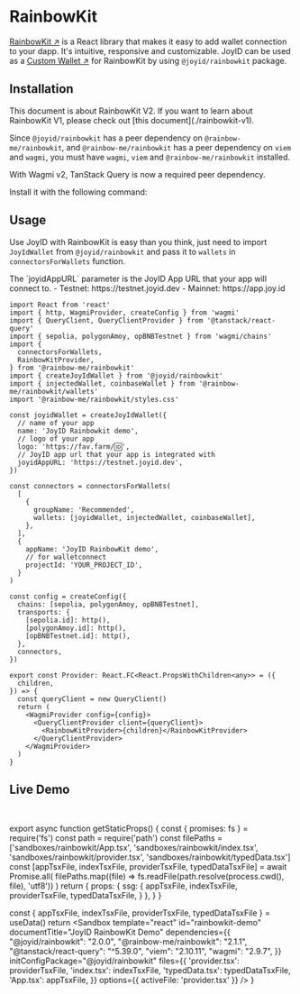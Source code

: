 # RainbowKit

[RainbowKit ↗](https://www.rainbowkit.com/) is a React library that makes it easy to add wallet connection to your dapp. It's intuitive, responsive and customizable. JoyID can be used as a [Custom Wallet ↗](https://www.rainbowkit.com/docs/custom-wallets) for RainbowKit by using `@joyid/rainbowkit` package.


## Installation

<Callout type="info">
This document is about RainbowKit V2. If you want to learn about RainbowKit V1, please check out [this document](./rainbowkit-v1).
</Callout>


Since `@joyid/rainbowkit` has a peer dependency on `@rainbow-me/rainbowkit`, and `@rainbow-me/rainbowkit` has a peer dependency on `viem` and `wagmi`, you must have `wagmi`, `viem` and `@rainbow-me/rainbowkit` installed.


<PackageManagerTabs command="install @joyid/rainbowkit@2 @rainbow-me/rainbowkit@2 wagmi@2 viem@2" />

With Wagmi v2, TanStack Query is now a required peer dependency.

Install it with the following command:

<PackageManagerTabs command="install @tanstack/react-query" />

## Usage

Use JoyID with RainbowKit is easy than you think, just need to import `JoyIdWallet` from `@joyid/rainbowkit` and pass it to `wallets` in `connectorsForWallets` function.


<Callout type="info">
The `joyidAppURL` parameter is the JoyID App URL that your app will connect to.
  - Testnet: https://testnet.joyid.dev
  - Mainnet: https://app.joy.id
</Callout>

```tsx filename="provider.tsx" /createJoyIdWallet/
import React from 'react'
import { http, WagmiProvider, createConfig } from 'wagmi'
import { QueryClient, QueryClientProvider } from '@tanstack/react-query'
import { sepolia, polygonAmoy, opBNBTestnet } from 'wagmi/chains'
import {
  connectorsForWallets,
  RainbowKitProvider,
} from '@rainbow-me/rainbowkit'
import { createJoyIdWallet } from '@joyid/rainbowkit'
import { injectedWallet, coinbaseWallet } from '@rainbow-me/rainbowkit/wallets'
import '@rainbow-me/rainbowkit/styles.css'

const joyidWallet = createJoyIdWallet({
  // name of your app
  name: 'JoyID Rainbowkit demo',
  // logo of your app
  logo: 'https://fav.farm/🆔',
  // JoyID app url that your app is integrated with
  joyidAppURL: 'https://testnet.joyid.dev',
})

const connectors = connectorsForWallets(
  [
    {
      groupName: 'Recommended',
      wallets: [joyidWallet, injectedWallet, coinbaseWallet],
    },
  ],
  {
    appName: 'JoyID RainbowKit demo',
    // for walletconnect
    projectId: 'YOUR_PROJECT_ID',
  }
)

const config = createConfig({
  chains: [sepolia, polygonAmoy, opBNBTestnet],
  transports: {
    [sepolia.id]: http(),
    [polygonAmoy.id]: http(),
    [opBNBTestnet.id]: http(),
  },
  connectors,
})

export const Provider: React.FC<React.PropsWithChildren<any>> = ({
  children,
}) => {
  const queryClient = new QueryClient()
  return (
    <WagmiProvider config={config}>
      <QueryClientProvider client={queryClient}>
        <RainbowKitProvider>{children}</RainbowKitProvider>
      </QueryClientProvider>
    </WagmiProvider>
  )
}
```

## Live Demo

<br />


export async function getStaticProps() {
  const { promises: fs } = require('fs')
  const path = require('path')
  const filePaths = ['sandboxes/rainbowkit/App.tsx', 'sandboxes/rainbowkit/index.tsx', 'sandboxes/rainbowkit/provider.tsx', 'sandboxes/rainbowkit/typedData.tsx']
  const [appTsxFile, indexTsxFile, providerTsxFile, typedDataTsxFile] = await Promise.all(
    filePaths.map((file) => fs.readFile(path.resolve(process.cwd(), file), 'utf8'))
  )
  return {
    props: {
      ssg: {
        appTsxFile,
        indexTsxFile,
        providerTsxFile,
        typedDataTsxFile,
      }
    },
  }
}

  const { appTsxFile, indexTsxFile, providerTsxFile, typedDataTsxFile } = useData()
  return <Sandbox
    template="react"
    id="rainbowkit-demo"
    documentTitle="JoyID RainbowKit Demo"
    dependencies={{
      "@joyid/rainbowkit": "2.0.0",
      "@rainbow-me/rainbowkit": "2.1.1",
      "@tanstack/react-query": "^5.39.0",
      "viem": "2.10.11",
      "wagmi": "2.9.7",
    }}
    initConfigPackage="@joyid/rainbowkit"
    files={{
      'provider.tsx': providerTsxFile,
      'index.tsx': indexTsxFile,
      'typedData.tsx': typedDataTsxFile,
      'App.tsx': appTsxFile,
    }}
    options={{
      activeFile: 'provider.tsx'
    }}
  />
}

<ReactSandBox />
